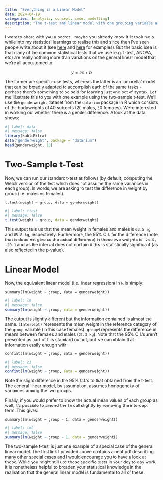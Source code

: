 ```yaml
---
title: "Everything is a Linear Model"
date: 2024-04-19
categories: [analysis, concept, code, modelling]
description: "The t-test and linear model with one grouping variable are two sides of the same coin."
---
```


I want to share with you a secret - maybe you already know it. It took me a while into my statistical learnings to realise this and since then I've seen people write about it (see [here](https://lindeloev.github.io/tests-as-linear/) and [here](https://danielroelfs.com/blog/everything-is-a-linear-model/) for examples). But the basic idea is that many of the common statistical tests that we use (e.g. t-test, ANOVA, etc) are really nothing more than variations on the general linear model that we're all accustomed to:

$$ y = ax + b $$

The former are specific-use tests, whereas the latter is an 'umbrella' model that can be broadly adapted to accomplish each of the same tasks - perhaps there's something to be said for learning just one set of syntax. Let me illustrate this to you with one example using the two-sample t-test. We'll use the `genderweight` dataset from the `datarium` package in R which consists of the bodyweights of 40 subjects (20 males, 20 females). We're interested in working out whether there is a gender difference. A look at the data shows:

```r
#| label: data
#| message: false
library(kableExtra)
data("genderweight", package = "datarium")
head(genderweight, 10)
```

# Two-Sample t-Test

Now, we can run our standard t-test as follows (by default, computing the Welch version of the test which does not assume the same variances in each group). In words, we are asking to test the difference in weight by group (i.e. males vs females).

`t.test(weight ~ group, data = genderweight)`

```r
#| label: ttest
#| message: false
t.test(weight ~ group, data = genderweight)
```

This output tells us that the mean weight in females and males is `63.5 kg` and `85.8 kg`, respectively. Furthermore, the 95% C.I. for the difference (note that is does not give us the actual difference) in those two weights is `-24.5, -20.1` and as the interval does not contain `0` this is statistically significant (as also reflected in the p-value).

# Linear Model

Now, the equivalent linear model (i.e. linear regression) in `R` is simply:

`summary(lm(weight ~ group, data = genderweight))`

```r
#| label: lm
#| message: false
summary(lm(weight ~ group, data = genderweight))
```

The output is slightly different but the information contained is almost the same. `(Intercept)` represents the mean weight in the reference category of the `group` variable (in this case females). `groupM` represents the difference in means between females and males (`22.3 kg`). Note that the 95% C.I.'s aren't presented as part of this standard output, but we can obtain that information easily enough with:

`confint(lm(weight ~ group, data = genderweight))`

```r
#| label: ci
#| message: false
confint(lm(weight ~ group, data = genderweight))
```

Note the slight difference in the 95% C.I.'s to that obtained from the t-test. The general linear model, by assumption, assumes homogeneity of variances among the two groups. 

Finally, if you would prefer to know the actual mean values of each group as well, it's possible to amend the `lm` call slightly by removing the intercept term. This gives:

`summary(lm(weight ~ group - 1, data = genderweight))`

```r
#| label: lm2
#| message: false
summary(lm(weight ~ group - 1, data = genderweight))
```

The two-sample t-test is just one example of a special case of the general linear model. The first link I provided above contains a neat pdf describing many other special cases and I would encourage you to have a look at these. While you might still use these specific tests in your day to day work, it is nonetheless helpful to broaden your statistical knowledge in the realisation that the general linear model is fundamental to all of these.